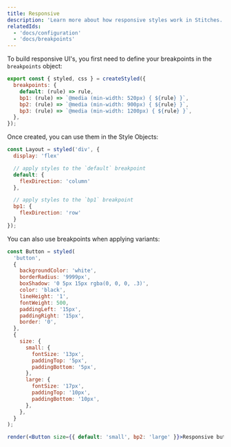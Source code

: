 ```yaml
---
title: Responsive
description: 'Learn more about how responsive styles work in Stitches.'
relatedIds:
  - 'docs/configuration'
  - 'docs/breakpoints'
---
```


To build responsive UI's, you first need to define your breakpoints in the `breakpoints` object:

```jsx
export const { styled, css } = createStyled({
  breakpoints: {
    default: (rule) => rule,
    bp1: (rule) => `@media (min-width: 520px) { ${rule} }`,
    bp2: (rule) => `@media (min-width: 900px) { ${rule} }`,
    bp3: (rule) => `@media (min-width: 1200px) { ${rule} }`,
  },
});
```

Once created, you can use them in the Style Objects:

```jsx
const Layout = styled('div', {
  display: 'flex'

  // apply styles to the `default` breakpoint
  default: {
    flexDirection: 'column'
  },

  // apply styles to the `bp1` breakpoint
  bp1: {
    flexDirection: 'row'
  }
});
```

You can also use breakpoints when applying variants:

```jsx live manual
const Button = styled(
  'button',
  {
    backgroundColor: 'white',
    borderRadius: '9999px',
    boxShadow: '0 5px 15px rgba(0, 0, 0, .3)',
    color: 'black',
    lineHeight: '1',
    fontWeight: 500,
    paddingLeft: '15px',
    paddingRight: '15px',
    border: '0',
  },
  {
    size: {
      small: {
        fontSize: '13px',
        paddingTop: '5px',
        paddingBottom: '5px',
      },
      large: {
        fontSize: '17px',
        paddingTop: '10px',
        paddingBottom: '10px',
      },
    },
  }
);

render(<Button size={{ default: 'small', bp2: 'large' }}>Responsive button</Button>);
```
